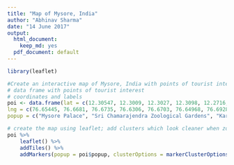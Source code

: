 ```yaml
---
title: "Map of Mysore, India"
author: "Abhinav Sharma"
date: "14 June 2017"
output:
  html_document:
    keep_md: yes
  pdf_document: default
---
```


```r
library(leaflet)

#Create an interactive map of Mysore, India with points of tourist interest.
# data frame with points of tourist interest
# coordinates and labels
poi <- data.frame(lat = c(12.30547, 12.3009, 12.3027, 12.3098, 12.2716, 12.30678, 12.2983, 12.2711, 12.2970, 12.30071, 12.3128, 12.27222, 12.3343, 12.32095, 12.30360, 12.30478, 12.30741, 12.30923, 12.30989, 12.31089, 12.32120, 12.32686),
lng = c(76.65445, 76.6681, 76.6735, 76.6306, 76.6703, 76.64968, 76.6928, 76.6122, 76.6701, 76.65891, 76.6216, 76.67088, 76.6545, 76.65828, 76.65571, 76.65308, 76.65555, 76.65495, 76.65611, 76.65208, 76.63711, 76.63284),
popup = c("Mysore Palace", "Sri Chamarajendra Zoological Gardens", "Karanji Kere", "Kukkarahalli Kere", "Chamundi Betta", "Jaganmohan Palace", "Lalitha Mahal Palace", "Lingambudhi Kere", "Race Course", "Dasara Exhibition Grounds", "Manasagangotri Campus", "Sri Chamundeshwari Temple", "Bannimantapa Maidana", "St. Philomena’s Church", "Shweta Varahaswamy Temple", "Lakshmiramana Temple", "Kote Anjaneya Temple", "Sri Rangacharlu Memorial Hall", "Dodda Gadiyaara", "Devaraja Market", "Cheluvamba Park", "Sri Lakshmi Venkataramanaswami Temple"))

# create the map using leaflet; add clusters which look cleaner when zooming out/in
poi %>%
    leaflet() %>%
    addTiles() %>%
    addMarkers(popup = poi$popup, clusterOptions = markerClusterOptions())
```
